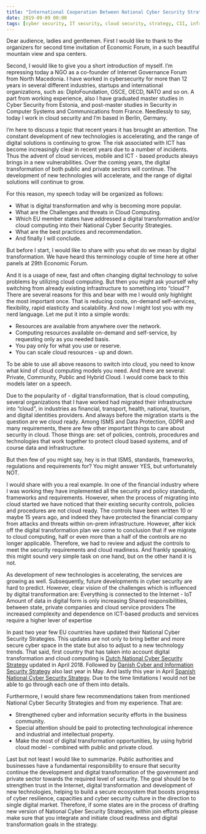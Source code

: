 ```yaml
---
title: "International Cooperation Between National Cyber Security Strategies for building a sustainable Digital Transformation, and Critical Infrastructure and Industry"
date: 2019-09-09 00:00
tags: [cyber security, IT security, cloud security, strategy, CII, infrastructure, industry, keynote, key speech, presentation, conference, national cyber security strategy, digital transformation, migration]
---
```




Dear audience, ladies and gentlemen. First I would like to thank to the organizers for second time invitation of Economic Forum, in a such beautiful mountain view and spa centers.

Second, I would like to give you a short introduction of myself. I’m repressing today a NGO as a co-founder of Internet Governance Forum from North Macedonia. I have worked in cybersecurity for more than 12 years in several different industries, startups and international organizations, such as: DiploFoundation, OSCE, OECD, NATO and so on. A part from working experience, also I have graduated master studies in Cyber Security from Estonia, and post-master studies in Security in Computer Systems and Communications from France. Needlessly to say, today I work in cloud security and I’m based in Berlin, Germany. 

I’m here to discuss a topic that recent years it has brought an attention. The constant development of new technologies is accelerating, and the range of digital solutions is continuing to grow. The risk associated with ICT has become increasingly clear in recent years due to a number of incidents. Thus the advent of cloud services, mobile and ICT - based products always brings in a new vulnerabilities. Over the coming years, the digital transformation of both public and private sectors will continue. The development of new technologies will accelerate, and the range of digital solutions will continue to grow.

For this reason, my speech today will be organized as follows:
- What is digital transformation and why is becoming more popular.
- What are the Challenges and threats in Cloud Computing.
- Which EU member states have addressed a digital transformation and/or cloud computing into their National Cyber Security Strategies.
- What are the best practices and recommendation.
- And finally I will conclude.

But before I start, I would like to share with you what do we mean by digital transformation. We have heard this terminology couple of time here at other panels at 29th Economic Forum. 

And it is a usage of new, fast and often changing digital technology to solve problems by utilizing cloud computing. But then you might ask yourself why switching from already existing infrastructure to something into “cloud”? There are several reasons for this and bear with me I would only highlight the most important once. That is reducing costs, on-demand self-services, flexibility, rapid elasticity and scalability. And now I might lost you with my nerd language. Let me put it into a simple words:
- Resources are available from anywhere over the network.
- Computing resources available on-demand and self-service, by requesting only as you needed basis.
- You pay only for what you use or reserve.
- You can scale cloud resources - up and down.

To be able to use all above reasons to switch into cloud, you need to know what kind of cloud computing models you need. And there are several: Private, Community, Public and Hybrid Cloud. I would come back to this models later on a speech.

Due to the popularity of - digital transformation, that is cloud computing, several organizations that I have worked had migrated their infrastructure into “cloud”, in industries as financial, transport, health, national, tourism, and digital identities providers. And always before the migration starts is the question are we cloud ready. Among ISMS and Data Protection, GDPR and many requirements, there are few other important things to care about security in cloud. Those things are: set of policies, controls, procedures and technologies that work together to protect cloud based systems, and of course data and infrastructure.

But then few of you might say, hey is in that ISMS, standards, frameworks, regulations and requirements for? You might answer YES, but unfortunately NOT.

I would share with you a real example. In one of the financial industry where I was working  they have implemented all the security and policy standards, frameworks and requirements. However, when the process of migrating into cloud started we have noticed that their existing security controls, policies and procedures are not cloud ready. The controls have been written 10 or maybe 15 years ago, and indeed they have protected the financial company from attacks and threats within on-prem infrastructure. However, after kick off the digital transformation plan we come to conclusion that if we migrate to cloud computing, half or even more than a half of the controls are no longer applicable. Therefore, we had to review and adjust the controls to meet the security requirements and cloud readiness. And frankly speaking, this might sound very simple task on one hand, but on the other hand it is not.

As development of new technologies is accelerating, the services are growing as well. Subsequently, future developments in cyber security are hard to predict. However, clear vision of the challenges which is influenced by digital transformation are:
Everything is connected to the Internet - IoT
Amount of data in digital form is only increasing
Shared responsibilities, between state, private companies and cloud service providers
The increased complexity and dependence on ICT-based products and services require a higher lever of expertise

In past two year few EU countries have updated their National Cyber Security Strategies. This updates are not only to bring better and more secure cyber space in the state but also to adjust to a new technology trends. That said, first country that has taken into account digital transformation and cloud computing is [Dutch National Cyber Security Strategy](https://www.enisa.europa.eu/topics/national-cyber-security-strategies/ncss-map/strategies/national-cyber-security-strategy-1/@@download_version/82b3c1a34de449f48cef8534b513caea/file_en) updated in April 2018. Followed by [Danish Cyber and Information Security Strategy](https://www.enisa.europa.eu/topics/national-cyber-security-strategies/ncss-map/strategies/national-strategy-for-cyber-and-information-security/@@download_version/8b31862c3e304fceadc0719d18dc3bb3/file_en) also last year in May. And lastly this year in April [Spanish National Cyber Security Strategy](https://www.enisa.europa.eu/topics/national-cyber-security-strategies/ncss-map/strategies/the-national-security-strategy/@@download_version/eb07526e232f4095a00bae0335c9cb02/file_en). Due to the time limitations I would not be able to go through each one of them into details.

Furthermore, I would share few recommendations taken from mentioned National Cyber Security Strategies and from my experience.
That are:
- Strengthened cyber and information security efforts in the business community.
- Special attention should be paid to protecting technological inherence and industrial and intellectual property.
- Make the most of digital transformation opportunities, by using hybrid cloud model - combined with public and private cloud.

Last but not least I would like to summarize. Public authorities and businesses have a fundamental responsibility to ensure that security continue the development and digital transformation of the government and private sector towards the required level of security. The goal should be to strengthen trust in the Internet, digital transformation and development of new technologies, helping to build a secure ecosystem that boosts progress of cyber resilience, capacities and cyber security culture in the direction to single digital market. Therefore, if some states are in the process of drafting new version of National Cyber Security Strategies, within join efforts please make sure that you integrate and initiate cloud readiness and digital transformation goals in the strategy.
